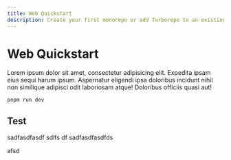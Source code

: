 ```yaml
---
title: Web Quickstart
description: Create your first monorepo or add Turborepo to an existing project.
---
```


# Web Quickstart

Lorem ipsum dolor sit amet, consectetur adipisicing elit. Expedita ipsam eius sequi harum ipsum. Aspernatur eligendi ipsa doloribus incidunt nihil non similique adipisci odit laboriosam atque! Doloribus officiis quasi aut!

```node
pnpm run dev
```

## Test

sadfasdfasdf sdlfs
df
sadfasdfasdfds

afsd
